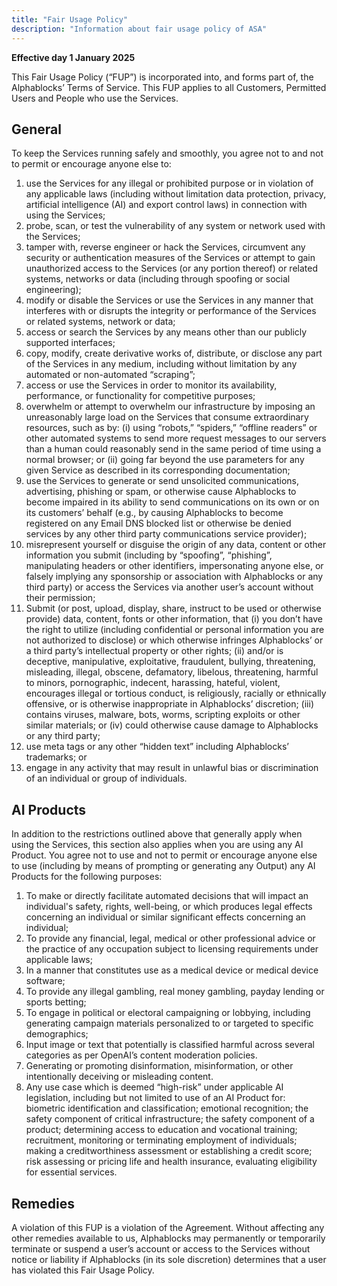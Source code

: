 ```yaml
---
title: "Fair Usage Policy"
description: "Information about fair usage policy of ASA"
---
```


**Effective day 1 January 2025**

This Fair Usage Policy (“FUP”) is incorporated into, and forms part of, the Alphablocks’ Terms of Service. This FUP applies to all Customers, Permitted Users and People who use the Services.

## **General**

To keep the Services running safely and smoothly, you agree not to and not to permit or encourage anyone else to:

 1. use the Services for any illegal or prohibited purpose or in violation of any applicable laws (including without limitation data protection, privacy, artificial intelligence (AI) and export control laws) in connection with using the Services;
 2. probe, scan, or test the vulnerability of any system or network used with the Services;
 3. tamper with, reverse engineer or hack the Services, circumvent any security or authentication measures of the Services or attempt to gain unauthorized access to the Services (or any portion thereof) or related systems, networks or data (including through spoofing or social engineering);
 4. modify or disable the Services or use the Services in any manner that interferes with or disrupts the integrity or performance of the Services or related systems, network or data;
 5. access or search the Services by any means other than our publicly supported interfaces;
 6. copy, modify, create derivative works of, distribute, or disclose any part of the Services in any medium, including without limitation by any automated or non-automated “scraping”;
 7. access or use the Services in order to monitor its availability, performance, or functionality for competitive purposes;
 8. overwhelm or attempt to overwhelm our infrastructure by imposing an unreasonably large load on the Services that consume extraordinary resources, such as by: (i) using “robots,” “spiders,” “offline readers” or other automated systems to send more request messages to our servers than a human could reasonably send in the same period of time using a normal browser; or (ii) going far beyond the use parameters for any given Service as described in its corresponding documentation;
 9. use the Services to generate or send unsolicited communications, advertising, phishing or spam, or otherwise cause Alphablocks to become impaired in its ability to send communications on its own or on its customers’ behalf (e.g., by causing Alphablocks to become registered on any Email DNS blocked list or otherwise be denied services by any other third party communications service provider);
10. misrepresent yourself or disguise the origin of any data, content or other information you submit (including by “spoofing”, “phishing”, manipulating headers or other identifiers, impersonating anyone else, or falsely implying any sponsorship or association with Alphablocks or any third party) or access the Services via another user’s account without their permission;
11. Submit (or post, upload, display, share, instruct to be used or otherwise provide) data, content, fonts or other information, that (i) you don’t have the right to utilize (including confidential or personal information you are not authorized to disclose) or which otherwise infringes Alphablocks’ or a third party’s intellectual property or other rights; (ii) and/or is deceptive, manipulative, exploitative, fraudulent, bullying, threatening, misleading, illegal, obscene, defamatory, libelous, threatening, harmful to minors, pornographic, indecent, harassing, hateful, violent, encourages illegal or tortious conduct, is religiously, racially or ethnically offensive, or is otherwise inappropriate in Alphablocks’ discretion; (iii) contains viruses, malware, bots, worms, scripting exploits or other similar materials; or (iv) could otherwise cause damage to Alphablocks or any third party;
12. use meta tags or any other “hidden text” including Alphablocks’ trademarks; or
13. engage in any activity that may result in unlawful bias or discrimination of an individual or group of individuals.

## **AI Products**

In addition to the restrictions outlined above that generally apply when using the Services, this section also applies when you are using any AI Product. You agree not to use and not to permit or encourage anyone else to use (including by means of prompting or generating any Output) any AI Products for the following purposes:

1. To make or directly facilitate automated decisions that will impact an individual's safety, rights, well-being, or which produces legal effects concerning an individual or similar significant effects concerning an individual;
2. To provide any financial, legal, medical or other professional advice or the practice of any occupation subject to licensing requirements under applicable laws;
3. In a manner that constitutes use as a medical device or medical device software;
4. To provide any illegal gambling, real money gambling, payday lending or sports betting;
5. To engage in political or electoral campaigning or lobbying, including generating campaign materials personalized to or targeted to specific demographics;
6. Input image or text that potentially is classified harmful across several categories as per OpenAI’s content moderation policies.
7. Generating or promoting disinformation, misinformation, or other intentionally deceiving or misleading content.
8. Any use case which is deemed “high-risk” under applicable AI legislation, including but not limited to use of an AI Product for: biometric identification and classification; emotional recognition; the safety component of critical infrastructure; the safety component of a product; determining access to education and vocational training; recruitment, monitoring or terminating employment of individuals; making a creditworthiness assessment or establishing a credit score; risk assessing or pricing life and health insurance, evaluating eligibility for essential services.

## **Remedies**

A violation of this FUP is a violation of the Agreement. Without affecting any other remedies available to us, Alphablocks may permanently or temporarily terminate or suspend a user’s account or access to the Services without notice or liability if Alphablocks (in its sole discretion) determines that a user has violated this Fair Usage Policy.